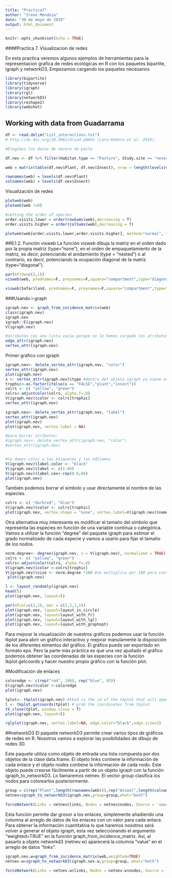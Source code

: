 ```yaml
---
title: "Practica7"
author: "Irene Mendoza"
date: "30 de mayo de 2019"
output: html_document
---
```


```r
knitr::opts_chunk$set(echo = TRUE)
```

####Practica 7. Visualizacion de redes

En esta practica veremos algunos ejemplos de herramientas para la representacion grafica de redes ecológicas en R con los paquetes bipartite, igraph y networkD3. Empezamos cargando los paquetes necesarios

```r
library(bipartite)
library(tidyverse)
library(igraph)
library(rgl)
library(networkD3)
library(reshape2)
library(webshot)
```

## Working with data from Guadarrama
```r
df <- read.delim("List_interactions.txt") 
# http://dx.doi.org/10.5061/dryad.p869n (Lara-Romero et al. 2016).

#Elegimos los datos de nevero de pasto

df.nev <- df %>% filter(Habitat.type == "Pasture", Study.site == "nevero") %>% droplevels()

web = matrix(table(df.nev$Plant, df.nev$Insect), nrow = length(levels(df.nev$Plant)), ncol = length(levels(df.nev$Insect)))

rownames(web) = levels(df.nev$Plant)
colnames(web) = levels(df.nev$Insect)

```

Visualización de redes

```r
plotweb(web)
plotweb(web !=0)

#setting the order of species
order.visits.lower = order(rowSums(web),decreasing = T)
order.visits.higher = order(colSums(web),decreasing = T)

plotweb(web[order.visits.lower,order.visits.higher], method="normal", text.rot=90,arrow="no") #Si escogemos method = "normal" el orden de las especies de la matriz se mantendrá en el dibujo de la red. 


```

##6.1.2. Función visweb
La función visweb dibuja la matriz en el orden dado por la propia matriz (type="none"), en el orden de empaquetamiento de la matriz, es decir, potenciando el anidamiento (type = "nested") o al contrario, es decir, potenciando la ocupación diagonal de la matriz (type="diagonal").

```r
par(mfrow=c(2,1))
visweb(web, prednames=F, preynames=F,square="compartment",type="diagonal",frame=T)

visweb(Safariland, prednames=F, preynames=F,square="compartment",type="diagonal",frame=T)


```


###Usando i-graph


```r
igraph.nev <- graph_from_incidence_matrix(web)
class(igraph.nev)
igraph.nev
igraph::E(igraph.nev)
V(igraph.nev)

#atributos (es una lista vacía porque no le hemos cargado los atributos todavía)
edge_attr(igraph.nev)
vertex_attr(igraph.nev)
```
Primer gráfico con igraph

```r
igraph.nev<- delete_vertex_attr(igraph.nev, "color") 
vertex_attr(igraph.nev)
plot(igraph.nev)
x <- vertex_attr(igraph.nev)$type #dentro del objeto igraph ya viene un listado de "type"
trophic<-as.factor(ifelse(x == "FALSE","plant","insect"))
colrs <- c( "yellow", "green")
colrs<-adjustcolor(colrs, alpha.f=.8)
V(igraph.nev)$color <- colrs[trophic]
vertex_attr(igraph.nev)

igraph.nev<- delete_vertex_attr(igraph.nev, "label") 
vertex_attr(igraph.nev)
plot(igraph.nev)
plot(igraph.nev, vertex.label = NA)

#para borrar atributos:
#igraph.nev<- delete_vertex_attr(igraph.nev, "color") 
#vertex_attr(igraph.nev)


#le damos color a las etiquetas y las editamos
V(igraph.nev)$label.color <- "black"
V(igraph.nev)$label <- c(1:88) 
V(igraph.nev)$label.cex<-rep(0.6,88)
plot(igraph.nev) 


```

También podemos borrar el símbolo y usar directamente el nombre de las especies.

```r
colrs <- c( "darkred", "blue")
V(igraph.nev)$color <- colrs[trophic]
plot(igraph.nev, vertex.shape = "none", vertex.label=V(igraph.nev)$name, vertex.label.color = V(igraph.nev)$color, vertex.label.font=2.5,  vertex.label.cex=.6, edge.color="gray70",  edge.width=2)


```

Otra alternativa muy interesante es modificar el tamaño del símbolo que representa las especies en función de una variable continua o categórica. Vamos a utilizar la función "degree" del paquete igraph para estimar el grado normalizado de cada especie y vamos a usarlo para fijar el tamaño de los nodos.

```r
norm.degree<- degree(igraph.nev, v = V(igraph.nev), normalized = TRUE)
colrs <- c( "yellow", "green")
colrs<-adjustcolor(colrs, alpha.f=.8)
V(igraph.nev)$color <-colrs[trophic]                                                              
V(igraph.nev)$size <- norm.degree *100 #se multiplica por 100 para conseguir mayor contraste de los puntos  
 plot(igraph.nev)


```
```r

l <- layout_randomly(igraph.nev)
head(l) 
plot(igraph.nev, layout=l)

par(mfcol=c(2,2), mar = c(2,2,1,1))  
plot(igraph.nev, layout=layout_in_circle) 
plot(igraph.nev, layout=layout_with_fr) 
plot(igraph.nev, layout=layout_with_lgl) 
plot(igraph.nev, layout=layout_with_graphopt)
```
Para mejorar la visualización de nuestros gráficos podemos usar la función tkplot para abrir un gráfico interactivo y mejorar manulamente la disposición de los diferentes elmentos del gráfico. El gráfico puede ser exportado en formato eps. Pero la parte más práctica es que una vez ajustado el gráfico podemos obtener las coordenadas de las especies con la función tkplot.getcoords y hacer nuestro propio gráfico con la función plot.

#Modificación de enlaces

```r
coloredge <- c(rep("red", 100), rep("blue", 85))
E(igraph.nev)$color <-coloredge
plot(igraph.nev)
```

```r
tplot<- tkplot(igraph.nev) #tkid is the id of the tkplot that will open
l <- tkplot.getcoords(tplot) # grab the coordinates from tkplot
tk_close(tplot, window.close = T)
plot(igraph.nev, layout=l)

```
```r
rglplot(igraph.nev, vertex.label=NA, edge.color="black",edge.size=2)
```

##networkD3
El paquete networkD3 permite crear varios tipos de gráficos de redes en R. Nosotros vamos a explorar las posibilidades de dibujo de redes 3D.

Este paquete utiliza como objeto de entrada una lista compuesta por dos objetos de la clase data.frame. El objeto links contiene la información de cada enlace y el objeto nodes contiene la información de cada nodo. Este objeto puede crearse fácilmente a partir de un objeto igraph con la función igraph_to_networkD3. Lo llamaremos netnev. El vector group clasifica los nodos para colorearlos posteriormente.
```r

group = c(rep("Plant",length(rownames(web))),rep("Animal",length(colnames(web))))
netnev=igraph_to_networkD3(igraph.nev,group=group,what="both")

forceNetwork(Links = netnev$links, Nodes = netnev$nodes, Source = 'source',Target = 'target', NodeID = 'name', Group = 'group', zoom =TRUE,linkDistance = 20,opacity=4,linkColour="grey",charge=-30,legend=T, colourScale = JS("d3.scaleOrdinal(d3.schemeCategory10);"))
```

Esta función permite dar grosor a los enlaces, simplemente añadiendo una columna al arreglo de datos de los enlaces con un valor para cada enlace. 
Para obtener la información cuantitativa lo que haremos nosotros será volver a generar el objeto igraph, esta vez seleccionando el argumento "weighted=TRUE" en la función graph_from_incidence_matrix. 
Así, al pasarlo a objeto networkd3 (netnev.w) aparecerá la columna "value" en el arreglo de datos "links".

```r
igraph.nev.w=graph_from_incidence_matrix(web,weighted=TRUE) 
netnev.w=igraph_to_networkD3(igraph.nev.w,group=group, what="both")

forceNetwork(Links = netnev.w$links, Nodes = netnev.w$nodes, Source = 'source',Target = 'target', NodeID = 'name', Group = 'group', zoom = TRUE, linkDistance = 20,opacity=4,Value ='value',linkColour="grey",charge=-30,legend=T,colourScale =JS("d3.scaleOrdinal(d3.schemeCategory10);"))


```


